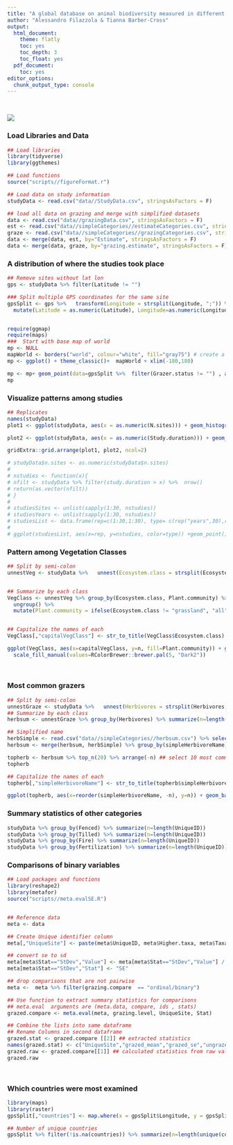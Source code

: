 ```yaml
---
title: "A global database on animal biodiversity measured in different grazing treatments"
author: "Alessandro Filazzola & Tianna Barber-Cross"
output:
  html_document:
    theme: flatly
    toc: yes
    toc_depth: 3
    toc_float: yes
  pdf_document:
    toc: yes
editor_options: 
  chunk_output_type: console
---
```

<br>  


![](./grazing.jpg)

### Load Libraries and Data
```r
## Load libraries
library(tidyverse)
library(ggthemes)

## Load functions
source("scripts//figureFormat.r")

## Load data on study information
studyData <- read.csv("data//StudyData.csv", stringsAsFactors = F)

## load all data on grazing and merge with simplified datasets
data <- read.csv("data//grazingData.csv", stringsAsFactors = F)
est <- read.csv("data//simpleCategories//estimateCategories.csv", stringsAsFactors = F)
graze <- read.csv("data//simpleCategories//grazingCategories.csv", stringsAsFactors = F)
data <- merge(data, est, by="Estimate", stringsAsFactors = F)
data <- merge(data, graze, by="grazing.estimate", stringsAsFactors = F)

```

### A distribution of where the studies took place
```r

## Remove sites without lat lon
gps <- studyData %>% filter(Latitude != "")

### Split multiple GPS coordinates for the same site
gpsSplit <- gps %>%   transform(Longitude = strsplit(Longitude, ";")) %>%   transform(Latitude = strsplit(Latitude, ";"))  %>%   unnest(Longitude, Latitude) %>% ## unnest lat/lon 
  mutate(Latitude = as.numeric(Latitude), Longitude=as.numeric(Longitude))


require(ggmap)
require(maps)
###  Start with base map of world
mp <- NULL
mapWorld <- borders("world", colour="white", fill="gray75") # create a layer of borders
mp <- ggplot() + theme_classic()+  mapWorld + xlim(-180,180)

mp <- mp+ geom_point(data=gpsSplit %>%  filter(Grazer.status != "") , aes(x=Longitude, y=Latitude, fill=Grazer.status), size=3, pch=21) + scale_fill_manual(values=c("#D55E00", "#009E73", "#56B4E9","grey50")) + ylab("Latitude") + xlab("Longitude") 
mp

```


### Visualize patterns among studies
```r
## Replicates
names(studyData)
plot1 <- ggplot(studyData, aes(x = as.numeric(N.sites))) + geom_histogram(fill="Grey50", bins=10) + theme_Publication() + xlab("Number of sites") + ylab("Frequency of studies") + scale_x_continuous(trans =  "log2")

plot2 <- ggplot(studyData, aes(x = as.numeric(Study.duration))) + geom_histogram(fill="Grey50",bins=10) + theme_Publication() + xlab("Duration of study in years") + ylab("Frequency of studies")+ scale_x_continuous(trans =  "log2")

gridExtra::grid.arrange(plot1, plot2, ncol=2)

# studyData$n.sites <- as.numeric(studyData$n.sites)
# 
# nstudies <- function(x){
# nfilt <- studyData %>% filter(study.duration > x) %>%  nrow()
# return(as.vector(nfilt))
# }
# 
# studiesSites <- unlist(sapply(1:30, nstudies))
# studiesYears <- unlist(sapply(1:30, nstudies))
# studiesList <- data.frame(rep=c(1:30,1:30), type= c(rep("years",30),rep("sites",30)), nstudies = c(studiesYears, studiesSites))
# 
# ggplot(studiesList, aes(x=rep, y=nstudies, color=type)) +geom_point()
```

### Pattern among Vegetation Classes
```r
## Split by semi-colon
unnestVeg <- studyData %>%   unnest(Ecosystem.class = strsplit(Ecosystem.class, ";"))


## Summarize by each class
VegClass <- unnestVeg %>% group_by(Ecosystem.class, Plant.community) %>% summarize(n=length(Ecosystem.class)) %>% filter(!is.na(Ecosystem.class)) %>% 
  ungroup() %>% 
  mutate(Plant.community = ifelse(Ecosystem.class != "grassland", "all", Plant.community))


## Capitalize the names of each
VegClass[,"capitalVegClass"] <- str_to_title(VegClass$Ecosystem.class)

ggplot(VegClass, aes(x=capitalVegClass, y=n, fill=Plant.community)) + geom_bar(stat="identity") + theme_Publication() + xlab("") + ylab("Number of studies") + coord_flip() +
  scale_fill_manual(values=RColorBrewer::brewer.pal(5, "Dark2"))
  
  

```

### Most common grazers
```r
## Split by semi-colon
unnestGraze <- studyData %>%   unnest(Herbivores = strsplit(Herbivores, ";"))
## Summarize by each class
herbsum <- unnestGraze %>% group_by(Herbivores) %>% summarize(n=length(Herbivores)) %>% filter(!is.na(Herbivores)) 

## Simplified name
herbSimple <- read.csv("data//simpleCategories//herbsum.csv") %>% select(-n)
herbsum <- merge(herbsum, herbSimple) %>% group_by(simpleHerbivoreName) %>% summarize(n=sum(n)) 

topherb <- herbsum %>% top_n(20) %>% arrange(-n) ## select 10 most commonly surveyed
topherb

## Capitalize the names of each
topherb[,"simpleHerbivoreName"] <- str_to_title(topherb$simpleHerbivoreName)

ggplot(topherb, aes(x=reorder(simpleHerbivoreName, -n), y=n)) + geom_bar(stat="identity") + theme_Publication() + xlab("") + ylab("Number of studies") + coord_flip()

```

### Summary statistics of other categories
```r
studyData %>% group_by(Fenced) %>% summarize(n=length(UniqueID))
studyData %>% group_by(Tilled) %>% summarize(n=length(UniqueID))
studyData %>% group_by(Fire) %>% summarize(n=length(UniqueID))
studyData %>% group_by(Fertilization) %>% summarize(n=length(UniqueID))

```

### Comparisons of binary variables
```r


## Load packages and functions
library(reshape2)
library(metafor)
source("scripts//meta.evalSE.R")


## Reference data
meta <- data

## Create Unique identifier column
meta[,"UniqueSite"] <- paste(meta$UniqueID, meta$Higher.taxa, meta$Taxa, meta$Estimate, meta$SiteID, sep="-")

## convert se to sd
meta[meta$Stat=="StDev","Value"] <- meta[meta$Stat=="StDev","Value"] / sqrt(as.numeric(meta[meta$Stat=="StDev","replicate"] ))
meta[meta$Stat=="StDev","Stat"] <- "SE"

## drop comparisons that are not pairwise
meta <-  meta %>% filter(grazing.compare  == "ordinal/binary")

## Use function to extract summary statistics for comparisons
## meta.eval  arguments are (meta.data, compare, ids , stats)
grazed.compare <- meta.eval(meta, grazing.level, UniqueSite, Stat)

## Combine the lists into same dataframe
## Rename Columns in second dataframe
grazed.stat <- grazed.compare [[2]] ## extracted statistics 
names(grazed.stat) <- c("UniqueSite","grazed_mean","grazed_se","ungrazed_mean","ungrazed_se","grazed_n","ungrazed_n") ## rename columns to match
grazed.raw <- grazed.compare[[1]] ## calculated statistics from raw values
grazed.raw

  
```


### Which countries were most examined
```r
library(maps)
library(raster)
gpsSplit[,"countries"] <- map.where(x = gpsSplit$Longitude, y = gpsSplit$Latitude)

## Number of unique countries
gpsSplit %>% filter(!is.na(countries)) %>% summarize(n=length(unique(countries)))

```




